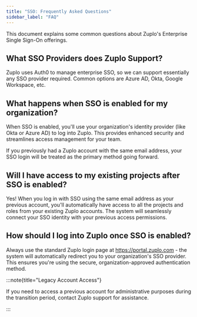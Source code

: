 ```yaml
---
title: "SSO: Frequently Asked Questions"
sidebar_label: "FAQ"
---
```


This document explains some common questions about Zuplo's Enterprise Single
Sign-On offerings.

## What SSO Providers does Zuplo Support?

Zuplo uses Auth0 to manage enterprise SSO, so we can support essentially any SSO
provider required. Common options are Azure AD, Okta, Google Workspace, etc.

## What happens when SSO is enabled for my organization?

When SSO is enabled, you'll use your organization's identity provider (like Okta
or Azure AD) to log into Zuplo. This provides enhanced security and streamlines
access management for your team.

If you previously had a Zuplo account with the same email address, your SSO
login will be treated as the primary method going forward.

## Will I have access to my existing projects after SSO is enabled?

Yes! When you log in with SSO using the same email address as your previous
account, you'll automatically have access to all the projects and roles from
your existing Zuplo accounts. The system will seamlessly connect your SSO
identity with your previous access permissions.

## How should I log into Zuplo once SSO is enabled?

Always use the standard Zuplo login page at https://portal.zuplo.com - the
system will automatically redirect you to your organization's SSO provider. This
ensures you're using the secure, organization-approved authentication method.

:::note{title="Legacy Account Access"}

If you need to access a previous account for administrative purposes during the
transition period, contact Zuplo support for assistance.

:::
